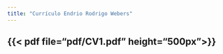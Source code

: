 ```yaml
---
title: "Currículo Endrio Rodrigo Webers"
---
```



{{< pdf file="pdf/CV1.pdf"  height="500px">}}
---
